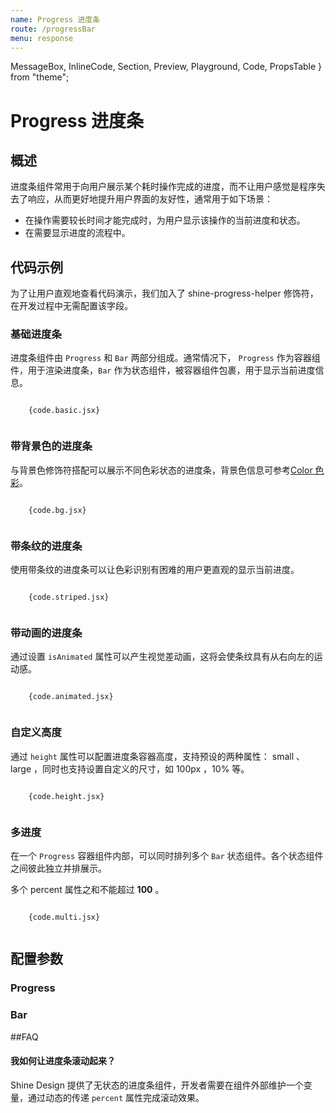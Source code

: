 ```yaml
---
name: Progress 进度条
route: /progressBar
menu: response
---
```

  MessageBox,
  InlineCode,
  Section,
  Preview,
  Playground,
  Code,
  PropsTable
} from "theme";

# Progress 进度条
## 概述
进度条组件常用于向用户展示某个耗时操作完成的进度，而不让用户感觉是程序失去了响应，从而更好地提升用户界面的友好性，通常用于如下场景：
* 在操作需要较长时间才能完成时，为用户显示该操作的当前进度和状态。
* 在需要显示进度的流程中。

## 代码示例

<MessageBox messageType="info">
  为了让用户直观地查看代码演示，我们加入了 <InlineCode>shine-progress-helper</InlineCode> 修饰符，在开发过程中无需配置该字段。
</MessageBox>

### 基础进度条
进度条组件由 `Progress` 和 `Bar` 两部分组成。通常情况下， `Progress` 作为容器组件，用于渲染进度条，`Bar` 作为状态组件，被容器组件包裹，用于显示当前进度信息。

<Section>
  <Preview>
    <Playground>
       <JsxParser {...code.basic} />
    </Playground>

  </Preview>
  <Code>
    {code.basic.jsx}
  </Code>
</Section>

### 带背景色的进度条
与背景色修饰符搭配可以展示不同色彩状态的进度条，背景色信息可参考[Color 色彩](./color)。

<Section>
  <Preview>
    <Playground>
       <JsxParser {...code.bg} />
    </Playground>

  </Preview>
  <Code>
    {code.bg.jsx}
  </Code>
</Section>

### 带条纹的进度条
使用带条纹的进度条可以让色彩识别有困难的用户更直观的显示当前进度。

<Section>
  <Preview>
    <Playground>
       <JsxParser {...code.striped} />
    </Playground>

  </Preview>
  <Code>
    {code.striped.jsx}
  </Code>
</Section>

### 带动画的进度条
通过设置 `isAnimated` 属性可以产生视觉差动画，这将会使条纹具有从右向左的运动感。

<Section>
  <Preview>
    <Playground>
       <JsxParser {...code.animated} />
    </Playground>

  </Preview>
  <Code>
    {code.animated.jsx}
  </Code>
</Section>

### 自定义高度
通过 `height` 属性可以配置进度条容器高度，支持预设的两种属性： small 、 large ，同时也支持设置自定义的尺寸，如 100px ，10% 等。

<Section>
  <Preview>
    <Playground>
       <JsxParser {...code.height} />
    </Playground>

  </Preview>
  <Code>
    {code.height.jsx}
  </Code>
</Section>

### 多进度
在一个 `Progress` 容器组件内部，可以同时排列多个 `Bar` 状态组件。各个状态组件之间彼此独立并排展示。

多个 percent 属性之和不能超过 **100** 。

<Section>
  <Preview>
    <Playground>
       <JsxParser {...code.multi} />
    </Playground>

  </Preview>
  <Code>
    {code.multi.jsx}
  </Code>
</Section>

## 配置参数

### Progress
<PropsTable of={Progress} />

### Bar
<PropsTable of={Bar} />

##FAQ
#### 我如何让进度条滚动起来？
Shine Design 提供了无状态的进度条组件，开发者需要在组件外部维护一个变量，通过动态的传递 `percent` 属性完成滚动效果。

<Scroll />
